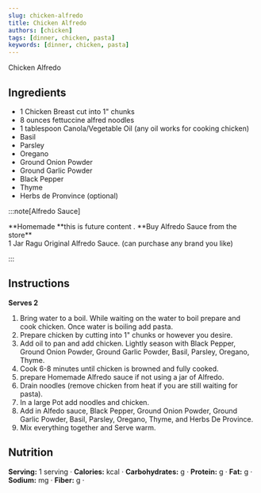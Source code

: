 ```yaml
---
slug: chicken-alfredo
title: Chicken Alfredo
authors: [chicken]
tags: [dinner, chicken, pasta]
keywords: [dinner, chicken, pasta]
---
```


Chicken Alfredo
<!-- <img src="/img/chicken-and-orzo-skillet.jpg" alt="Creamy Chicken And Orzo Skillet Picture" width="800" height="670" /> -->

<!-- truncate -->


## Ingredients
- 1 Chicken Breast cut into 1" chunks
- 8 ounces fettuccine alfred noodles
- 1 tablespoon Canola/Vegetable Oil (any oil works for cooking chicken)
- Basil
- Parsley
- Oregano
- Ground Onion Powder
- Ground Garlic Powder
- Black Pepper
- Thyme 
- Herbs de Pronvince (optional)

:::note[Alfredo Sauce]

<Tabs>
  <TabItem value="Home Made Alfredo Sauce" label="Home Made Alfedo Sauce"> **Homemade **this is future content .</TabItem>
  <TabItem value="Ragu" label="Ragu">**Buy Alfredo Sauce from the store**<br/> 1 Jar Ragu Original Alfredo Sauce. (can purchase any brand you like)</TabItem>
</Tabs>

:::

## Instructions 
**Serves 2**

1. Bring water to a boil. While waiting on the water to boil prepare and cook chicken. Once water is boiling add pasta.
2. Prepare chicken by cutting into 1" chunks or however you desire. 
3. Add oil to pan and add chicken. Lightly season with Black Pepper, Ground Onion Powder, Ground Garlic Powder, Basil, Parsley, Oregano, Thyme.
4. Cook 6-8 minutes until chicken is browned and fully cooked.
5. prepare Homemade Alfredo sauce if not using a jar of Alfredo.
6. Drain noodles (remove chicken from heat if you are still waiting for pasta).
7. In a large Pot add noodles and chicken. 
8. Add in Alfedo sauce, Black Pepper, Ground Onion Powder, Ground Garlic Powder, Basil, Parsley, Oregano, Thyme, and Herbs De Province. 
9. Mix everything together and Serve warm. 


## Nutrition
**Serving:** 1 serving · 
**Calories:** kcal · 
**Carbohydrates:** g · 
**Protein:** g · 
**Fat:** g · 
**Sodium:** mg · 
**Fiber:** g ·